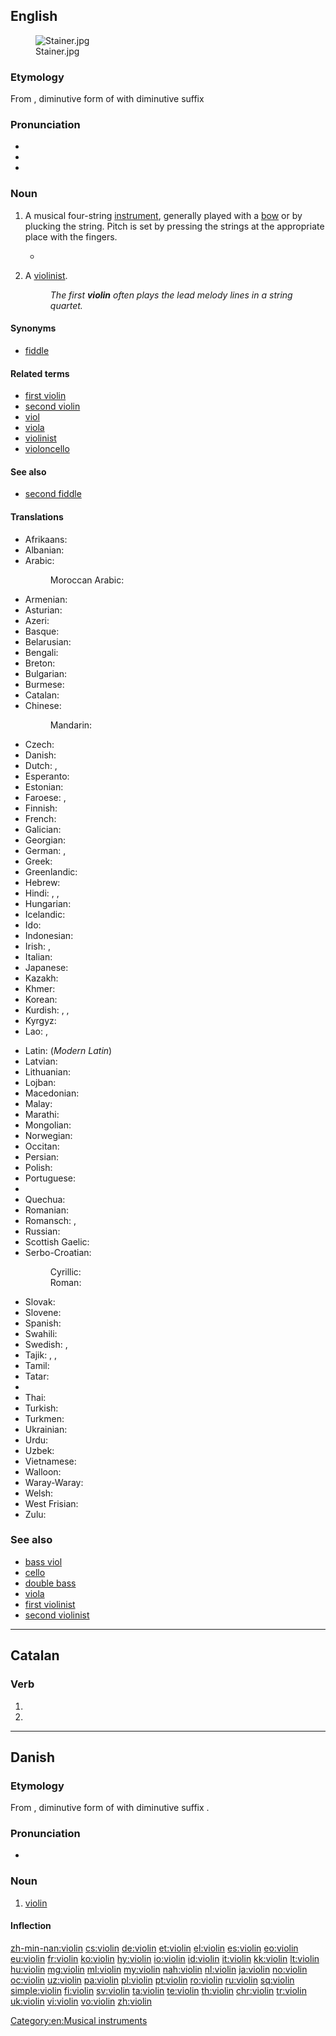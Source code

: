 {{also|violín}}
==English==

{{wikipedia}}
[[Image:Stainer.jpg|thumb]]

===Etymology===
From {{etyl|it|en}} {{term|violino|lang=it}}, diminutive form of {{term|viola|lang=it}} with diminutive suffix {{term|-ino|lang=it}}

===Pronunciation===
* {{IPA|/ˌvaɪəˈlɪn/|lang=en}}
* {{audio|en-us-violin.ogg|Audio (US)|lang=en}}
* {{rhymes|ɪn|lang=en}}

===Noun===
{{en-noun}}

# {{context|musical instruments|lang=en}} A musical four-string [[instrument]], generally played with a [[bow]] or by plucking the string.  Pitch is set by pressing the strings at the appropriate place with the fingers.
#* {{RQ:Wodehouse Offing|XX|She was looking more like Sherlock Holmes than ever. Slap a dressing-gown on her and give her a '''violin''', and she could have walked straight into Baker Street and no questions asked.}}
# {{context|music|lang=en}} A [[violinist]].
#: ''The first '''violin''' often plays the lead melody lines in a string quartet.''

====Synonyms====
* [[fiddle]]

====Related terms====
* [[first violin]]
* [[second violin]]
* [[viol]]
* [[viola]]
* [[violinist]]
* [[violoncello]]

====See also====
* [[second fiddle]]

====Translations====
{{trans-top|string instrument}}
* Afrikaans: {{t|af|viool}}
* Albanian: {{t|sq|violina|f}}
* Arabic: {{t|ar|كمان|m|tr=kamān|sc=Arab}}
*: Moroccan Arabic: {{t|ary|كمانجة|f|tr=kəmænǧa}}
* Armenian: {{t|hy|ջութակ|tr=ǰut'ak}}
* Asturian: {{t|ast|violín|m}}
* Azeri: {{t+|az|skripka}}
* Basque: {{t|eu|biolin}}
* Belarusian: {{t|be|скрыпка|f|tr=skrýpka|sc=Cyrl}}
* Bengali: {{t|bn|বেহালা|tr=behala|sc=Beng}}
* Breton: {{t|br|violoñs|m}}
* Bulgarian: {{t+|bg|цигулка|f|tr=cigúlka|sc=Cyrl}}
* Burmese: {{t+|my|တယော|tr=ta̱jo:|sc=Mymr}}
* Catalan: {{t+|ca|violí|m}}
* Chinese:
*: Mandarin: {{t+|cmn|小提琴|tr=xiǎotíqín|sc=Hani}}
* Czech: {{t+|cs|housle|f-p}}
* Danish: {{t|da|violin|c}}
* Dutch: {{t+|nl|viool}}, {{t+|nl|vedel|f}}
* Esperanto: {{t|eo|violono}}
* Estonian: {{t+|et|viiul}}
* Faroese: {{t|fo|violin|f}}, {{t|fo|fiól|f}}
* Finnish: {{t+|fi|viulu}}
* French: {{t+|fr|violon|m}}
* Galician: {{t+|gl|violín|m}}
* Georgian: {{t|ka|ვიოლინო|tr=violino|sc=Geor}}
* German: {{t+|de|Geige|f}}, {{t+|de|Violine|f}}
* Greek: {{t+|el|βιολί|n|tr=biolí}}
* Greenlandic: {{t|kl|agiaq}}
* Hebrew: {{t+|he|כינור|m|tr=Kinor}}
* Hindi: {{t|hi|वायलिन|tr=vāyalin|sc=Deva}}, {{t|hi|बेला|tr=belā|sc=Deva}}, {{t|hi|सारंगी|tr=sāraṅgī|sc=Deva}}
* Hungarian: {{t+|hu|hegedű}}
* Icelandic: {{t+|is|fiðla|f}}
* Ido: {{t+|io|violino}}
* Indonesian: {{t+|id|biola}}
* Irish: {{t|ga|veidhlín|m}}, {{t|ga|veidheal|f}}
* Italian: {{t+|it|violino|m}}
* Japanese: {{t+|ja|バイオリン|tr=baiorin}}
* Kazakh: {{t|kk|скрипка|tr=skrïpka|sc=Cyrl}}
* Khmer: {{t|km|វីយោឡុង|tr=viiyouloŋ|sc=Khmr}}
* Korean: {{t+|ko|바이올린|tr=baiollin|sc=Hang}}
* Kurdish: {{t+|ku|keman|f}}, {{t+|ku|kemançe|f}}, {{t+|ku|viyolîn|f}}
* Kyrgyz: {{t|ky|скрипка|tr=skripka|sc=Cyrl}}
* Lao: {{t|lo|ຊຶງ|tr=síŋ|sc=Laoo}}, {{t|lo|ຊຸງ|tr=súŋ|sc=Laoo}}
{{trans-mid}}
* Latin: (''Modern Latin'') {{t|la|violinum}}
* Latvian: {{t|lv|vijole}}
* Lithuanian: {{t|lt|smuikas}}
* Lojban: {{t|jbo|jgitrviolino}}
* Macedonian: {{t|mk|виолина|f|tr=violína}}
* Malay: {{t|ms|biola}}
* Marathi: {{t|mr|वायोलिन|f|tr=vāyolina|sc=Deva}}
* Mongolian: {{t|mn|хийл хөгжим|tr=hijl högžim|sc=Cyrl}}
* Norwegian: {{t+|no|fiolin|m}}
* Occitan: {{t+|oc|violon|m}}
* Persian: {{t+|fa|ویولن|tr=viyolon|sc=fa-Arab}}
* Polish: {{t+|pl|skrzypce|p}}
* Portuguese: {{t+|pt|violino|m}}
* {{trreq|pa}}
* Quechua: {{t|qu|wiyulin}}
* Romanian: {{t+|ro|vioară|f}}
* Romansch: {{t|rm|gìa|f}}, {{t|rm|violina|f}}
* Russian: {{t+|ru|скрипка|f|tr=skrípka}}
* Scottish Gaelic: {{t|gd|fidheall|f}}
* Serbo-Croatian:
*: Cyrillic: {{t|sh|виолина|f}}
*: Roman: {{t+|sh|violina|f}}
* Slovak: {{t|sk|husle|f-p}}
* Slovene: {{t+|sl|violina|f}}
* Spanish: {{t+|es|violín|m}}
* Swahili: {{t|sw|fidla}}
* Swedish: {{t+|sv|fiol}}, {{t+|sv|violin}}
* Tajik: {{t|tg|скрипка|tr=skripka|sc=Cyrl}}, {{t|tg|ғиҷҷак|tr=ġijjak|sc=Cyrl}}, {{t|tg|камонча|tr=kamonča|sc=Cyrl}}
* Tamil: {{t+|ta|வயலின்|tr=vayalin|sc=Taml}}
* Tatar: {{t|tt|скрипка|tr=skripka|sc=Cyrl}}
* {{trreq|te}}
* Thai: {{t+|th|ไวโอลิน|tr=wai-oh-lin|sc=Thai}}
* Turkish: {{t+|tr|keman}}
* Turkmen: {{t|tk|skripka}}
* Ukrainian: {{t+|uk|скрипка|f|tr=skrýpka|sc=Cyrl}}
* Urdu: {{t|ur|سارنگی|m|tr=sarangi}}
* Uzbek: {{t+|uz|skripka}}
* Vietnamese: {{t|vi|vĩ cầm}}
* Walloon: {{t+|wa|violon|m}}
* Waray-Waray: {{t|war|biyolin}}
* Welsh: {{t|cy|feiolin|f}}
* West Frisian: {{t|fy|fioele}}
* Zulu: {{t|zu|ivayolini}}
{{trans-bottom}}

===See also===
* [[bass viol]]
* [[cello]]
* [[double bass]]
* [[viola]]
* [[first violinist]]
* [[second violinist]]

[[Category:en:Musical instruments]]

----

==Catalan==

===Verb===
{{head|ca|verb form}}

# {{ca-verb form of|p=3|n=pl|t=pres|m=sub|violar}}
# {{ca-verb form of|p=3|n=pl|m=impr|violar}}

----

==Danish==

===Etymology===
From {{etyl|it|da}} {{term|violino|lang=it}}, diminutive form of {{term|viola|lang=it}} with diminutive suffix {{term|-ino|lang=it}}.

===Pronunciation===
* {{IPA|/violiːn/|[vioˈliːˀn]|lang=da}}

===Noun===
{{da-noun|en|er}}

# [[violin#English|violin]]

====Inflection====
{{da-noun-infl|en|er}}

[[zh-min-nan:violin]]
[[cs:violin]]
[[de:violin]]
[[et:violin]]
[[el:violin]]
[[es:violin]]
[[eo:violin]]
[[eu:violin]]
[[fr:violin]]
[[ko:violin]]
[[hy:violin]]
[[io:violin]]
[[id:violin]]
[[it:violin]]
[[kk:violin]]
[[lt:violin]]
[[hu:violin]]
[[mg:violin]]
[[ml:violin]]
[[my:violin]]
[[nah:violin]]
[[nl:violin]]
[[ja:violin]]
[[no:violin]]
[[oc:violin]]
[[uz:violin]]
[[pa:violin]]
[[pl:violin]]
[[pt:violin]]
[[ro:violin]]
[[ru:violin]]
[[sq:violin]]
[[simple:violin]]
[[fi:violin]]
[[sv:violin]]
[[ta:violin]]
[[te:violin]]
[[th:violin]]
[[chr:violin]]
[[tr:violin]]
[[uk:violin]]
[[vi:violin]]
[[vo:violin]]
[[zh:violin]]